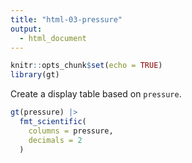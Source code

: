 ```yaml
---
title: "html-03-pressure"
output:
  - html_document
---
```


```r
knitr::opts_chunk$set(echo = TRUE)
library(gt)
```

Create a display table based on `pressure`.

```r
gt(pressure) |>
  fmt_scientific(
    columns = pressure,
    decimals = 2
  )
```
